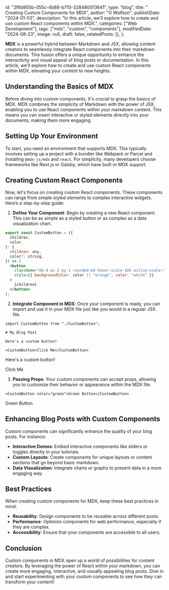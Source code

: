   id: "2f6d955b-055c-4b88-b710-328480013641",
  type: "blog",
  title: " Creating Custom Components for MDX",
  author: "O Wolfson",
  publishDate: "2024-01-03",
  description:
    "In this article, we'll explore how to create and use custom React components within MDX.",
  categories: ["Web Development"],
  tags: ["mdx", "custom", "components"],
  modifiedDate: "2024-08-23",
  image: null,
  draft: false,
  relatedPosts: [],
};


**MDX** is a powerful hybrid between Markdown and JSX, allowing content creators to seamlessly integrate React components into their markdown documents. This fusion offers a unique opportunity to enhance the interactivity and visual appeal of blog posts or documentation. In this article, we'll explore how to create and use custom React components within MDX, elevating your content to new heights.

## Understanding the Basics of MDX

Before diving into custom components, it's crucial to grasp the basics of MDX. MDX combines the simplicity of Markdown with the power of JSX, enabling you to use React components within your markdown content. This means you can insert interactive or styled elements directly into your documents, making them more engaging.

## Setting Up Your Environment

To start, you need an environment that supports MDX. This typically involves setting up a project with a bundler like Webpack or Parcel and installing `@mdx-js/mdx` and `react`. For simplicity, many developers choose frameworks like Next.js or Gatsby, which have built-in MDX support.

## Creating Custom React Components

Now, let's focus on creating custom React components. These components can range from simple styled elements to complex interactive widgets. Here’s a step-by-step guide:

1. **Define Your Component**: Begin by creating a new React component. This can be as simple as a styled button or as complex as a data visualization chart.

```jsx
export const CustomButton = ({
  children,
  color,
}: {
  children: any,
  color?: string,
}) => (
  <button
    className="mb-4 px-2 py-1 rounded-md hover:scale-105 active:scale-95 transition-transform"
    style={{ backgroundColor: color || "orange", color: "white" }}
  >
    {children}
  </button>
);
```

2. **Integrate Component in MDX**: Once your component is ready, you can import and use it in your MDX file just like you would in a regular JSX file.

```mdx
import CustomButton from "./CustomButton";

# My Blog Post

Here's a custom button!

<CustomButton>Click Me</CustomButton>
```

Here's a custom button!

<CustomButton>Click Me</CustomButton>

3. **Passing Props**: Your custom components can accept props, allowing you to customize their behavior or appearance within the MDX file.

```mdx
<CustomButton color="green">Green Button</CustomButton>
```

<CustomButton color="green">Green Button</CustomButton>

## Enhancing Blog Posts with Custom Components

Custom components can significantly enhance the quality of your blog posts. For instance:

- **Interactive Demos**: Embed interactive components like sliders or toggles directly in your tutorials.
- **Custom Layouts**: Create components for unique layouts or content sections that go beyond basic markdown.
- **Data Visualization**: Integrate charts or graphs to present data in a more engaging way.

## Best Practices

When creating custom components for MDX, keep these best practices in mind:

- **Reusability**: Design components to be reusable across different posts.
- **Performance**: Optimize components for web performance, especially if they are complex.
- **Accessibility**: Ensure that your components are accessible to all users.

## Conclusion

Custom components in MDX open up a world of possibilities for content creators. By leveraging the power of React within your markdown, you can create more engaging, interactive, and visually appealing blog posts. Dive in and start experimenting with your custom components to see how they can transform your content!

